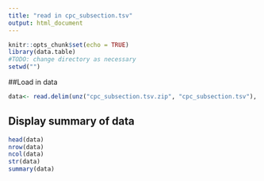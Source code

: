 ```yaml
---
title: "read in cpc_subsection.tsv"
output: html_document
---
```


```r
knitr::opts_chunk$set(echo = TRUE)
library(data.table)
#TODO: change directory as necessary
setwd("")
```

##Load in data
```r
data<- read.delim(unz("cpc_subsection.tsv.zip", "cpc_subsection.tsv"), header=TRUE, sep ="\t", comment.char="#",  stringsAsFactors = FALSE, quote="\"", fill = FALSE)
```

## Display summary of data
```r
head(data)
nrow(data)
ncol(data)
str(data)
summary(data)


```